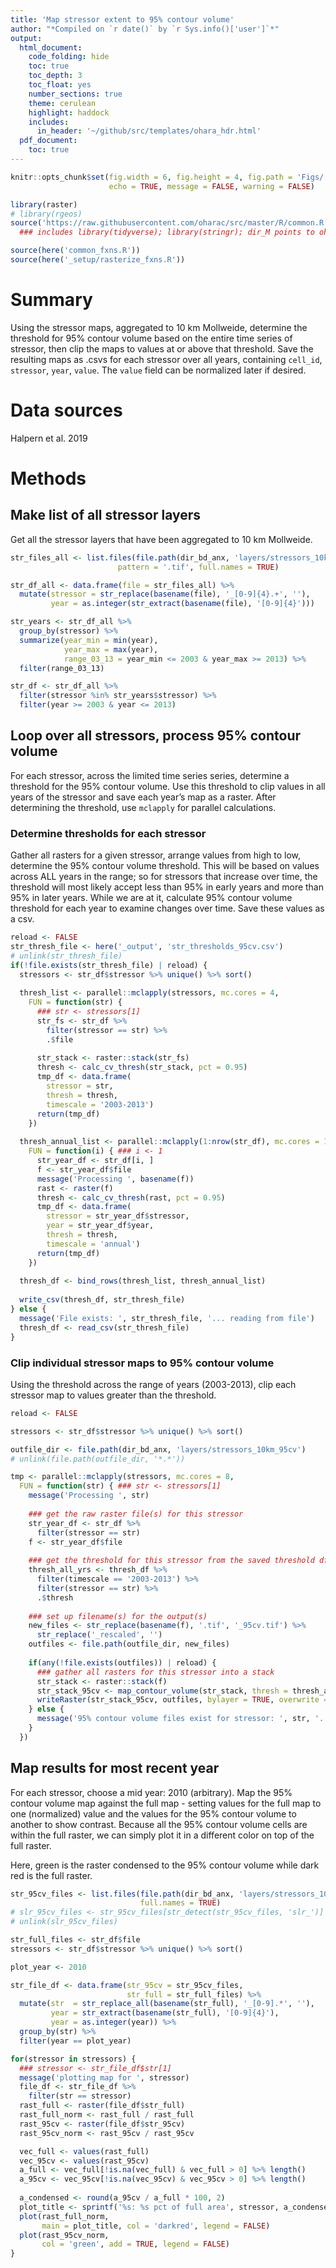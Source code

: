 ```yaml
---
title: 'Map stressor extent to 95% contour volume'
author: "*Compiled on `r date()` by `r Sys.info()['user']`*"
output: 
  html_document:
    code_folding: hide
    toc: true
    toc_depth: 3
    toc_float: yes
    number_sections: true
    theme: cerulean
    highlight: haddock
    includes: 
      in_header: '~/github/src/templates/ohara_hdr.html'
  pdf_document:
    toc: true
---
```


``` r

knitr::opts_chunk$set(fig.width = 6, fig.height = 4, fig.path = 'Figs/',
                      echo = TRUE, message = FALSE, warning = FALSE)

library(raster)
# library(rgeos)
source('https://raw.githubusercontent.com/oharac/src/master/R/common.R')  ###
  ### includes library(tidyverse); library(stringr); dir_M points to ohi directory

source(here('common_fxns.R'))
source(here('_setup/rasterize_fxns.R'))

```

# Summary

Using the stressor maps, aggregated to 10 km Mollweide, determine the threshold for 95% contour volume based on the entire time series of stressor, then clip the maps to values at or above that threshold.  Save the resulting maps as .csvs for each stressor over all years, containing `cell_id`, `stressor`, `year`, `value`.  The `value` field can be normalized later if desired.

# Data sources

Halpern et al. 2019

# Methods

## Make list of all stressor layers

Get all the stressor layers that have been aggregated to 10 km Mollweide.

```r
str_files_all <- list.files(file.path(dir_bd_anx, 'layers/stressors_10km'),
                        pattern = '.tif', full.names = TRUE)

str_df_all <- data.frame(file = str_files_all) %>%
  mutate(stressor = str_replace(basename(file), '_[0-9]{4}.+', ''),
         year = as.integer(str_extract(basename(file), '[0-9]{4}')))

str_years <- str_df_all %>%
  group_by(stressor) %>%
  summarize(year_min = min(year),
            year_max = max(year),
            range_03_13 = year_min <= 2003 & year_max >= 2013) %>%
  filter(range_03_13)

str_df <- str_df_all %>%
  filter(stressor %in% str_years$stressor) %>%
  filter(year >= 2003 & year <= 2013)
```

## Loop over all stressors, process 95% contour volume

For each stressor, across the limited time series series, determine a threshold for the 95% contour volume.  Use this threshold to clip values in all years of the stressor and save each year's map as a raster.  After determining the threshold, use `mclapply` for parallel calculations.

### Determine thresholds for each stressor

Gather all rasters for a given stressor, arrange values from high to low, determine the 95% contour volume threshold.  This will be based on values across ALL years in the range; so for stressors that increase over time, the threshold will most likely accept less than 95% in early years and more than 95% in later years.  While we are at it, calculate 95% contour volume threshold for each year to examine changes over time.  Save these values as a csv.

```r
reload <- FALSE
str_thresh_file <- here('_output', 'str_thresholds_95cv.csv')
# unlink(str_thresh_file)
if(!file.exists(str_thresh_file) | reload) {
  stressors <- str_df$stressor %>% unique() %>% sort()
  
  thresh_list <- parallel::mclapply(stressors, mc.cores = 4,
    FUN = function(str) {
      ### str <- stressors[1]
      str_fs <- str_df %>%
        filter(stressor == str) %>%
        .$file
      
      str_stack <- raster::stack(str_fs)
      thresh <- calc_cv_thresh(str_stack, pct = 0.95)
      tmp_df <- data.frame(
        stressor = str,
        thresh = thresh,
        timescale = '2003-2013')
      return(tmp_df)
    })
  
  thresh_annual_list <- parallel::mclapply(1:nrow(str_df), mc.cores = 12,
    FUN = function(i) { ### i <- 1
      str_year_df <- str_df[i, ]
      f <- str_year_df$file
      message('Processing ', basename(f))
      rast <- raster(f)
      thresh <- calc_cv_thresh(rast, pct = 0.95)
      tmp_df <- data.frame(
        stressor = str_year_df$stressor,
        year = str_year_df$year,
        thresh = thresh,
        timescale = 'annual')
      return(tmp_df)
    })
  
  thresh_df <- bind_rows(thresh_list, thresh_annual_list)
  
  write_csv(thresh_df, str_thresh_file)
} else {
  message('File exists: ', str_thresh_file, '... reading from file')
  thresh_df <- read_csv(str_thresh_file)
}
```


### Clip individual stressor maps to 95% contour volume

Using the threshold across the range of years (2003-2013), clip each stressor map to values greater than the threshold.  

```r
reload <- FALSE

stressors <- str_df$stressor %>% unique() %>% sort()

outfile_dir <- file.path(dir_bd_anx, 'layers/stressors_10km_95cv')
# unlink(file.path(outfile_dir, '*.*'))

tmp <- parallel::mclapply(stressors, mc.cores = 8,
  FUN = function(str) { ### str <- stressors[1]
    message('Processing ', str)
    
    ### get the raw raster file(s) for this stressor
    str_year_df <- str_df %>%
      filter(stressor == str)
    f <- str_year_df$file
    
    ### get the threshold for this stressor from the saved threshold df
    thresh_all_yrs <- thresh_df %>%
      filter(timescale == '2003-2013') %>%
      filter(stressor == str) %>%
      .$thresh
    
    ### set up filename(s) for the output(s)
    new_files <- str_replace(basename(f), '.tif', '_95cv.tif') %>%
      str_replace('_rescaled', '')
    outfiles <- file.path(outfile_dir, new_files)
    
    if(any(!file.exists(outfiles)) | reload) {
      ### gather all rasters for this stressor into a stack
      str_stack <- raster::stack(f)
      str_stack_95cv <- map_contour_volume(str_stack, thresh = thresh_all_yrs)
      writeRaster(str_stack_95cv, outfiles, bylayer = TRUE, overwrite = TRUE)
    } else {
      message('95% contour volume files exist for stressor: ', str, '... skipping!')
    }
  })
```

## Map results for most recent year

For each stressor, choose a mid year: 2010 (arbitrary).  Map the 95% contour volume map against the full map - setting values for the full map to one (normalized) value and the values for the 95% contour volume to another to show contrast.  Because all the 95% contour volume cells are within the full raster, we can simply plot it in a different color on top of the full raster.

Here, green is the raster condensed to the 95% contour volume while dark red is the full raster.

```r
str_95cv_files <- list.files(file.path(dir_bd_anx, 'layers/stressors_10km_95cv'),
                             full.names = TRUE)
# slr_95cv_files <- str_95cv_files[str_detect(str_95cv_files, 'slr_')]
# unlink(slr_95cv_files)

str_full_files <- str_df$file
stressors <- str_df$stressor %>% unique() %>% sort()

plot_year <- 2010

str_file_df <- data.frame(str_95cv = str_95cv_files,
                          str_full = str_full_files) %>%
  mutate(str  = str_replace_all(basename(str_full), '_[0-9].*', ''),
         year = str_extract(basename(str_full), '[0-9]{4}'),
         year = as.integer(year)) %>%
  group_by(str) %>%
  filter(year == plot_year)

for(stressor in stressors) {
  ### stressor <- str_file_df$str[1]
  message('plotting map for ', stressor)
  file_df <- str_file_df %>%
    filter(str == stressor)
  rast_full <- raster(file_df$str_full)
  rast_full_norm <- rast_full / rast_full
  rast_95cv <- raster(file_df$str_95cv)
  rast_95cv_norm <- rast_95cv / rast_95cv

  vec_full <- values(rast_full)
  vec_95cv <- values(rast_95cv)
  a_full <- vec_full[!is.na(vec_full) & vec_full > 0] %>% length()
  a_95cv <- vec_95cv[!is.na(vec_95cv) & vec_95cv > 0] %>% length()
  
  a_condensed <- round(a_95cv / a_full * 100, 2)
  plot_title <- sprintf('%s: %s pct of full area', stressor, a_condensed)
  plot(rast_full_norm, 
       main = plot_title, col = 'darkred', legend = FALSE)
  plot(rast_95cv_norm, 
       col = 'green', add = TRUE, legend = FALSE)
}
```

